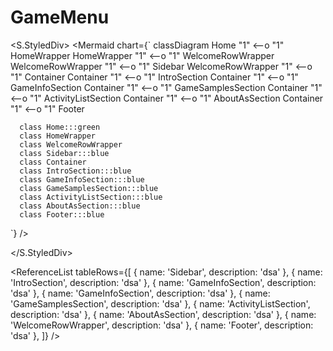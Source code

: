 

# GameMenu

<RouterTable
  name="GameMenu"
  description="During the route, the user selects the activity and difficulty level they wish to play."
  source="components/pages/game-menu"
/>

<S.StyledDiv>
<Mermaid
  chart={`
     classDiagram
      Home "1" <--o "1" HomeWrapper
      HomeWrapper "1" <--o "1" WelcomeRowWrapper
      WelcomeRowWrapper "1" <--o "1" Sidebar
      WelcomeRowWrapper "1" <--o "1" Container
      Container "1" <--o "1" IntroSection
      Container "1" <--o "1" GameInfoSection
      Container "1" <--o "1" GameSamplesSection
      Container "1" <--o "1" ActivityListSection
      Container "1" <--o "1" AboutAsSection
      Container "1" <--o "1" Footer

      class Home:::green
      class HomeWrapper
      class WelcomeRowWrapper
      class Sidebar:::blue
      class Container
      class IntroSection:::blue
      class GameInfoSection:::blue
      class GameSamplesSection:::blue
      class ActivityListSection:::blue
      class AboutAsSection:::blue
      class Footer:::blue

`}
/>

</S.StyledDiv>

<ReferenceList
  tableRows={[
    { name: 'Sidebar', description: 'dsa' },
    { name: 'IntroSection', description: 'dsa' },
    { name: 'GameInfoSection', description: 'dsa' },
    { name: 'GameInfoSection', description: 'dsa' },
    { name: 'GameSamplesSection', description: 'dsa' },
    { name: 'ActivityListSection', description: 'dsa' },
    { name: 'AboutAsSection', description: 'dsa' },
    { name: 'WelcomeRowWrapper', description: 'dsa' },
    { name: 'Footer', description: 'dsa' },
  ]}
/>
